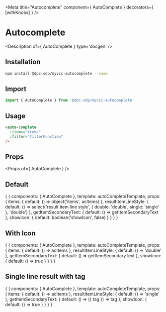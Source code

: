 
<Meta title="Autocomplete" component={ AutoComplete } decorators={ [withKnobs] } />

# Autocomplete

<Description of={ AutoComplete } type='docgen' />

## Installation

```bash
npm install @dpc-sdp/myvic-autocomplete --save
```

## Import

```javascript
import { AutoComplete } from '@dpc-sdp/myvic-autocomplete'
```

## Usage

```html
<auto-complete
  :items="items"
  :filter="filterFunction"
/>
```

## Props

<Props of={ AutoComplete } />

## Default

<Preview>
  <Story name="Default">
    {
      {
        components: { AutoComplete },
        template: autoCompleteTemplate,
        props: {
          items: {
            default: () => object('items', acItems)
          },
          resultItemLineStyle: {
            default: () => select('result item line style', { double: 'double', single: 'single' }, 'double')
          },
          getItemSecondaryText: {
            default: () => getItemSecondaryText
          },
          showIcon: {
            default: boolean('showIcon', false)
          }
        }
      }
    }
  </Story>
</Preview>

## With Icon

<Preview>
  <Story name="With Icon">
    {
      {
        components: { AutoComplete },
        template: autoCompleteTemplate,
        props: {
          items: {
            default: () => acItems
          },
          resultItemLineStyle: {
            default: () => 'double'
          },
          getItemSecondaryText: {
            default: () => getItemSecondaryText
          },
          showIcon: {
            default: () => true
          }
        }
      }
    }
  </Story>
</Preview>

## Single line result with tag

<Preview>
  <Story name="Single line result with tag">
    {
      {
        components: { AutoComplete },
        template: autoCompleteTemplate,
        props: {
          items: {
            default: () => acItems
          },
          resultItemLineStyle: {
            default: () => 'single'
          },
          getItemSecondaryText: {
            default: () => ({ tag }) => tag
          },
          showIcon: {
            default: () => true
          }
        }
      }
    }
  </Story>
</Preview>
